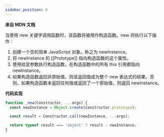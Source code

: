 ```yaml
---
sidebar_position: 4
---
```


**来自 MDN 文档**

当使用 new 关键字调用函数时，该函数将被用作构造函数。new 将执行以下操作：

1. 创建一个空的简单 JavaScript 对象。称之为 newInstance。
2. 将 newInstance 的 [[Prototype]] 指向构造函数的这个属性。
3. 使用给定参数执行构造函数，在构造函数中的所有 this 引用都指向 newInstance。
4. 如果构造函数返回非原始值，则该返回值成为整个 new 表达式的结果。否则，如果构造函数未返回任何值或返回了一个原始值，则返回 newInstance。

**代码实现**

```javascript title="手写 new"
function _new(Constructor, ...args) {
  const newInstance = Object.create(Constructor.prototype);

  const result = Constructor.call(newInstance, ...args);

  return typeof result === 'object' ? result : newInstance;
}
```
